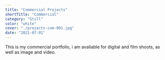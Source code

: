 ```yaml
---
title: "Commercial Projects"
shortTitle: "Commercial"
category: "Still"
color: "white"
cover: "./projects-com-001.jpg"
date: "2021-07-01"
---
```


This is my commercial portfolio, i am avaliable for digital and film shoots, as well as image and video.